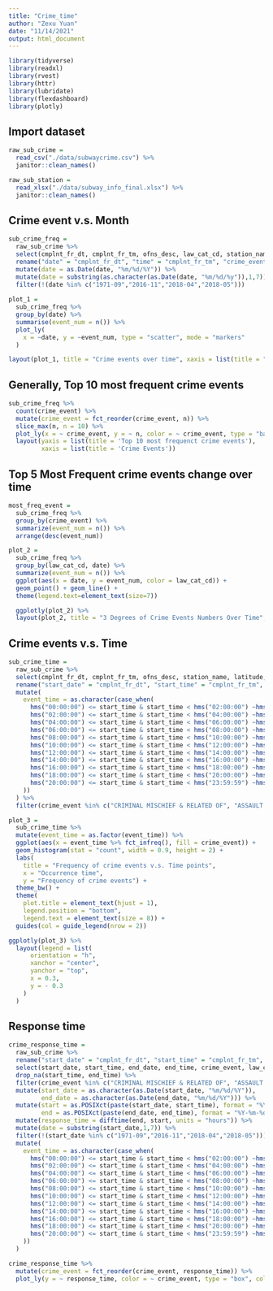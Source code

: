 ```yaml
---
title: "Crime_time"
author: "Zexu Yuan"
date: "11/14/2021"
output: html_document
---
```


```r
library(tidyverse)
library(readxl)
library(rvest)
library(httr)
library(lubridate)
library(flexdashboard)
library(plotly)
```

## Import dataset

```r
raw_sub_crime = 
  read_csv("./data/subwaycrime.csv") %>% 
  janitor::clean_names()

raw_sub_station = 
  read_xlsx("./data/subway_info_final.xlsx") %>% 
  janitor::clean_names()
```

## Crime event v.s. Month

```r
sub_crime_freq = 
  raw_sub_crime %>% 
  select(cmplnt_fr_dt, cmplnt_fr_tm, ofns_desc, law_cat_cd, station_name, latitude, longitude) %>% 
  rename("date" = "cmplnt_fr_dt", "time" = "cmplnt_fr_tm", "crime_event" = "ofns_desc") %>% 
  mutate(date = as.Date(date, "%m/%d/%Y")) %>% 
  mutate(date = substring(as.character(as.Date(date, "%m/%d/%y")),1,7)) %>% 
  filter(!(date %in% c("1971-09","2016-11","2018-04","2018-05")))
  
plot_1 = 
  sub_crime_freq %>% 
  group_by(date) %>% 
  summarise(event_num = n()) %>% 
  plot_ly(
    x = ~date, y = ~event_num, type = "scatter", mode = "markers"
  )

layout(plot_1, title = "Crime events over time", xaxis = list(title = "Month"), yaxis = list(title = "Number of Crime Events"))
```

## Generally, Top 10 most frequent crime events

```r
sub_crime_freq %>% 
  count(crime_event) %>% 
  mutate(crime_event = fct_reorder(crime_event, n)) %>% 
  slice_max(n, n = 10) %>% 
  plot_ly(x = ~ crime_event, y = ~ n, color = ~ crime_event, type = "bar", colors = "viridis") %>% 
  layout(yaxis = list(title = 'Top 10 most frequenct crime events'),
         xaxis = list(title = 'Crime Events'))
```

## Top 5 Most Frequent crime events change over time

```r
most_freq_event = 
  sub_crime_freq %>%
  group_by(crime_event) %>% 
  summarize(event_num = n()) %>% 
  arrange(desc(event_num))

plot_2 = 
  sub_crime_freq %>% 
  group_by(law_cat_cd, date) %>% 
  summarize(event_num = n()) %>% 
  ggplot(aes(x = date, y = event_num, color = law_cat_cd)) + 
  geom_point() + geom_line() + 
  theme(legend.text=element_text(size=7))

  ggplotly(plot_2) %>% 
  layout(plot_2, title = "3 Degrees of Crime Events Numbers Over Time", xaxis = list(title = "Month"), yaxis = list(title = "Number of Crime Events"))

```

## Crime events v.s. Time

```r
sub_crime_time = 
  raw_sub_crime %>% 
  select(cmplnt_fr_dt, cmplnt_fr_tm, ofns_desc, station_name, latitude, longitude) %>% 
  rename("start_date" = "cmplnt_fr_dt", "start_time" = "cmplnt_fr_tm", "crime_event" = "ofns_desc") %>% 
  mutate(
    event_time = as.character(case_when(
      hms("00:00:00") <= start_time & start_time < hms("02:00:00") ~hms("00:00:00"),
      hms("02:00:00") <= start_time & start_time < hms("04:00:00") ~hms("04:00:00"),
      hms("04:00:00") <= start_time & start_time < hms("06:00:00") ~hms("04:00:00"),
      hms("06:00:00") <= start_time & start_time < hms("08:00:00") ~hms("08:00:00"),
      hms("08:00:00") <= start_time & start_time < hms("10:00:00") ~hms("08:00:00"),
      hms("10:00:00") <= start_time & start_time < hms("12:00:00") ~hms("12:00:00"),
      hms("12:00:00") <= start_time & start_time < hms("14:00:00") ~hms("12:00:00"),
      hms("14:00:00") <= start_time & start_time < hms("16:00:00") ~hms("16:00:00"),
      hms("16:00:00") <= start_time & start_time < hms("18:00:00") ~hms("16:00:00"),
      hms("18:00:00") <= start_time & start_time < hms("20:00:00") ~hms("20:00:00"),
      hms("20:00:00") <= start_time & start_time < hms("23:59:59") ~hms("20:00:00"),
    ))
  ) %>% 
  filter(crime_event %in% c("CRIMINAL MISCHIEF & RELATED OF", "ASSAULT 3 & RELATED OFFENSES","HARRASSMENT 2","GRAND LARCENY","DANGEROUS DRUGS","FELONY ASSAULT","ROBBERY","PETIT LARCENY","FORGERY","SEX CRIMES","OFF. AGNST PUB ORD SENSBLTY &","DANGEROUS WEAPONS"))

plot_3 = 
  sub_crime_time %>% 
  mutate(event_time = as.factor(event_time)) %>% 
  ggplot(aes(x = event_time %>% fct_infreq(), fill = crime_event)) + 
  geom_histogram(stat = "count", width = 0.9, height = 2) + 
  labs(
    title = "Frequency of crime events v.s. Time points", 
    x = "Occurrence time", 
    y = "Frequency of crime events") + 
  theme_bw() + 
  theme(
    plot.title = element_text(hjust = 1), 
    legend.position = "bottom",
    legend.text = element_text(size = 8)) + 
  guides(col = guide_legend(nrow = 2))

ggplotly(plot_3) %>%
  layout(legend = list(
      orientation = "h",
      xanchor = "center",
      yanchor = "top",
      x = 0.3,
      y = - 0.3
    )
  )
```

## Response time

```r
crime_response_time = 
  raw_sub_crime %>% 
  rename("start_date" = "cmplnt_fr_dt", "start_time" = "cmplnt_fr_tm", "end_date" = "cmplnt_to_dt", "end_time" = "cmplnt_to_tm", "crime_event" = "ofns_desc") %>% 
  select(start_date, start_time, end_date, end_time, crime_event, law_cat_cd) %>% 
  drop_na(start_time, end_time) %>%
  filter(crime_event %in% c("CRIMINAL MISCHIEF & RELATED OF", "ASSAULT 3 & RELATED OFFENSES","HARRASSMENT 2","GRAND LARCENY","DANGEROUS DRUGS","FELONY ASSAULT","ROBBERY","PETIT LARCENY","FORGERY","SEX CRIMES","OFF. AGNST PUB ORD SENSBLTY &","DANGEROUS WEAPONS")) %>% 
  mutate(start_date = as.character(as.Date(start_date, "%m/%d/%Y")), 
         end_date = as.character(as.Date(end_date, "%m/%d/%Y"))) %>% 
  mutate(start = as.POSIXct(paste(start_date, start_time), format = "%Y-%m-%d %H:%M:%S"), 
         end = as.POSIXct(paste(end_date, end_time), format = "%Y-%m-%d %H:%M:%S")) %>% 
  mutate(response_time = difftime(end, start, units = "hours")) %>% 
  mutate(date = substring(start_date,1,7)) %>% 
  filter(!(start_date %in% c("1971-09","2016-11","2018-04","2018-05"))) %>% 
  mutate(
    event_time = as.character(case_when(
      hms("00:00:00") <= start_time & start_time < hms("02:00:00") ~hms("00:00:00"),
      hms("02:00:00") <= start_time & start_time < hms("04:00:00") ~hms("04:00:00"),
      hms("04:00:00") <= start_time & start_time < hms("06:00:00") ~hms("04:00:00"),
      hms("06:00:00") <= start_time & start_time < hms("08:00:00") ~hms("08:00:00"),
      hms("08:00:00") <= start_time & start_time < hms("10:00:00") ~hms("08:00:00"),
      hms("10:00:00") <= start_time & start_time < hms("12:00:00") ~hms("12:00:00"),
      hms("12:00:00") <= start_time & start_time < hms("14:00:00") ~hms("12:00:00"),
      hms("14:00:00") <= start_time & start_time < hms("16:00:00") ~hms("16:00:00"),
      hms("16:00:00") <= start_time & start_time < hms("18:00:00") ~hms("16:00:00"),
      hms("18:00:00") <= start_time & start_time < hms("20:00:00") ~hms("20:00:00"),
      hms("20:00:00") <= start_time & start_time < hms("23:59:59") ~hms("20:00:00"),
    ))
  )

crime_response_time %>% 
  mutate(crime_event = fct_reorder(crime_event, response_time)) %>% 
  plot_ly(y = ~ response_time, color = ~ crime_event, type = "box", colors = "viridis")
```


